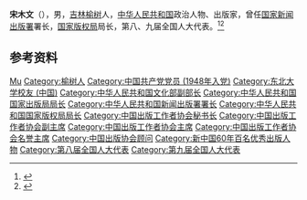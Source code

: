 '''宋木文'''（{{bd|1929年||2015年|10月21日|catIdx=Song}}），男，[[吉林|吉林]][[榆树|榆树]]人，[[中华人民共和国|中华人民共和国]]政治人物、出版家，曾任[[国家新闻出版署|国家新闻出版署]]署长，[[国家版权局|国家版权局]]局长，第八、九届全国人大代表。<ref>{{Cite book|title=中华人民共和国职官志|author=何虎生, 李耀东, 向常福主编|publisher=中国社会出版社|year=2003|isbn=9787800883934|location=北京|pages=}}</ref><ref>{{Cite web|title=宋木文|url=http://zgfanzhongyan.org/fan/navs/lingdao/songmuwen|accessdate=2020-12-11|work=中国范仲淹研究会|archive-date=2018-09-01|archive-url=https://web.archive.org/web/20180901080815/http://zgfanzhongyan.org/fan/navs/lingdao/songmuwen|dead-url=no}}</ref>

== 参考资料 ==
{{reflist}}

{{中国人物小作品}}
{{Navboxes
| title  = 宋木文在[[中国出版协会|中国出版协会]]的职务
| list1  =
{{中国出版工作者协会第一届理事会}}
{{中国出版工作者协会第二届理事会}}
{{中国出版工作者协会第三届理事会}}
{{中国出版工作者协会第四届理事会}}
{{中国出版工作者协会第五届理事会}}
{{中国出版协会第六届理事会}}
}}

{{Authority control}}
{{DEFAULTSORT:Song宋}}
[[Category:宋姓|Mu]]
[[Category:榆树人|Category:榆树人]]
[[Category:中国共产党党员_(1948年入党)|Category:中国共产党党员 (1948年入党)]]
[[Category:东北大学校友_(中国)|Category:东北大学校友 (中国)]]
[[Category:中华人民共和国文化部副部长|Category:中华人民共和国文化部副部长]]
[[Category:中华人民共和国国家出版局局长|Category:中华人民共和国国家出版局局长]]
[[Category:中华人民共和国新闻出版署署长|Category:中华人民共和国新闻出版署署长]]
[[Category:中华人民共和国国家版权局局长|Category:中华人民共和国国家版权局局长]]
[[Category:中国出版工作者协会秘书长|Category:中国出版工作者协会秘书长]]
[[Category:中国出版工作者协会副主席|Category:中国出版工作者协会副主席]]
[[Category:中国出版工作者协会主席|Category:中国出版工作者协会主席]]
[[Category:中国出版工作者协会名誉主席|Category:中国出版工作者协会名誉主席]]
[[Category:中国出版协会顾问|Category:中国出版协会顾问]]
[[Category:新中国60年百名优秀出版人物|Category:新中国60年百名优秀出版人物]]
[[Category:第八届全国人大代表|Category:第八届全国人大代表]]
[[Category:第九届全国人大代表|Category:第九届全国人大代表]]
